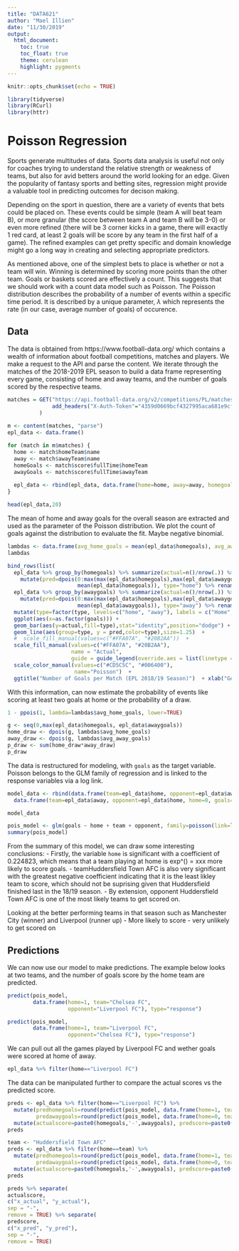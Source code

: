 ```yaml
---
title: "DATA621"
author: "Mael Illien"
date: "11/30/2019"
output:
  html_document:
    toc: true
    toc_float: true
    theme: cerulean
    highlight: pygments
---
```


```r
knitr::opts_chunk$set(echo = TRUE)
```

```r
library(tidyverse)
library(RCurl)
library(httr)
```
# Poisson Regression

Sports generate multitudes of data. Sports data analysis is useful not only for coaches trying to understand the relative strength or weakness of teams, but also for avid betters around the world looking for an edge. Given the popularity of fantasy sports and betting sites, regression might provide a valuable tool in predicting outcomes for decison making.

Depending on the sport in question, there are a variety of events that bets could be placed on. These events could be simple (team A will beat team B), or more granular (the score between team A and team B will be 3-0) or even more refined (there will be 3 corner kicks in a game, there will exactly 1 red card, at least 2 goals will be score by any team in the first half of a game). The refined examples can get pretty specific and domain knowledge might go a long way in creating and selecting appropriate predictors. 

As mentioned above, one of the simplest bets to place is whether or not a team will win. Winning is determined by scoring more points than the other team. Goals or baskets scored are effectively a count.  This suggests that we should work with a count data model such as Poisson. The Poisson distribution describes the probability of a number of events within a specific time period. It is described by a unique parameter, $\lambda$ which represents the rate (in our case, average number of goals) of occurence. 

## Data

The data is obtained from https://www.football-data.org/ which contains a wealth of information about football competitions, matches and players. We make a request to the API and parse the content. We iterate through the matches of the 2018-2019 EPL season to build a data frame representing every game, consisting of home and away teams, and the number of goals scored by the respective teams.

```r
matches = GET("https://api.football-data.org/v2/competitions/PL/matches?season=2018",
              add_headers("X-Auth-Token"="4359d0669bcf4327995aca681e9cf9e2")
          )
          
m <- content(matches, "parse")
epl_data <- data.frame()

for (match in m$matches) {
  home <- match$homeTeam$name
  away <- match$awayTeam$name
  homeGoals <- match$score$fullTime$homeTeam
  awayGoals <- match$score$fullTime$awayTeam
  
  epl_data <- rbind(epl_data, data.frame(home=home, away=away, homegoals=homeGoals, awaygoals=awayGoals))
}

head(epl_data,20)
```

The mean of home and away goals for the overall season are extracted and used as the parameter of the Poisson distribution.  We plot the count of goals against the distribution to evaluate the fit. Maybe negative binomial.

```r
lambdas <- data.frame(avg_home_goals = mean(epl_data$homegoals), avg_away_goals = mean(epl_data$awaygoals))
lambdas
```

```r
bind_rows(list(
  epl_data %>% group_by(homegoals) %>% summarize(actual=n()/nrow(.)) %>% 
    mutate(pred=dpois(0:max(max(epl_data$homegoals),max(epl_data$awaygoals)), 
                      mean(epl_data$homegoals)), type="home") %>% rename(goals=homegoals),
  epl_data %>% group_by(awaygoals) %>% summarize(actual=n()/nrow(.)) %>% 
    mutate(pred=dpois(0:max(max(epl_data$homegoals),max(epl_data$awaygoals)),
                      mean(epl_data$awaygoals)), type="away") %>% rename(goals=awaygoals))) %>%
  mutate(type=factor(type, levels=c("home", "away"), labels = c("Home", "Away"))) %>%
  ggplot(aes(x=as.factor(goals))) + 
  geom_bar(aes(y=actual,fill=type),stat="identity",position="dodge") +
  geom_line(aes(group=type, y = pred,color=type),size=1.25)  +
  #  scale_fill_manual(values=c("#FFA07A", "#20B2AA"))  +
  scale_fill_manual(values=c("#FFA07A", "#20B2AA"), 
                    name = "Actual",
                    guide = guide_legend(override.aes = list(linetype = c(0,1)))) +
  scale_color_manual(values=c("#CD5C5C", "#006400"),
                     name="Poisson")  +
  ggtitle("Number of Goals per Match (EPL 2018/19 Season)")  + xlab("Goals per Match") + ylab("Proportion of Matches")
```


With this information, can now estimate the probability of events like scoring at least two goals at home or the probability of a draw.

```r
1 - ppois(1, lambda=lambdas$avg_home_goals, lower=TRUE)
```

```r
g <- seq(0,max(epl_data$homegoals, epl_data$awaygoals))
home_draw <- dpois(g, lambdas$avg_home_goals)
away_draw <- dpois(g, lambdas$avg_away_goals)
p_draw <- sum(home_draw*away_draw)
p_draw
```

The data is restructured for modeling, with `goals` as the target variable. Poisson belongs to the GLM family of regression and is linked to the response variables via a log link. 

```r
model_data <- rbind(data.frame(team=epl_data$home, opponent=epl_data$away, home=1, goals=epl_data$homegoals),
  data.frame(team=epl_data$away, opponent=epl_data$home, home=0, goals=epl_data$awaygoals))

model_data
```

```r
pois_model <- glm(goals ~ home + team + opponent, family=poisson(link=log), data=model_data)
summary(pois_model)
```

From the summary of this model, we can draw some interesting conclusions: 
- Firstly, the variable `home` is significant with a coefficient of 0.224823, which means that a team playing at home is exp^() = xxx more likely to score goals.
- teamHuddersfield Town AFC is also very significant with the greatest negative coefficient indicating that it is the least likley team to score, which should not be suprising given that Huddersfield finished last in the 18/19 season.
- By extension, opponent Huddersfield Town AFC is one of the most likely teams to get scored on.

Looking at the better performing teams in that season such as Manchester City (winner) and Liverpool (runner up)
- More likely to score
- very unlikely to get scored on

## Predictions

We can now use our model to make predictions. The example below looks at two teams, and the number of goals score by the home team are predicted. 

```r
predict(pois_model, 
        data.frame(home=1, team="Chelsea FC", 
                   opponent="Liverpool FC"), type="response")

predict(pois_model, 
        data.frame(home=1, team="Liverpool FC", 
                   opponent="Chelsea FC"), type="response")
```

We can pull out all the games played by Liverpool FC and wether goals were scored at home of away.

```r
epl_data %>% filter(home=="Liverpool FC")
```

The data can be manipulated further to compare the actual scores vs the predicted score.

```r
preds <- epl_data %>% filter(home=="Liverpool FC") %>% 
  mutate(predhomegoals=round(predict(pois_model, data.frame(home=1, team="Liverpool FC", opponent=away), type="response"),0),
         predawaygoals=round(predict(pois_model, data.frame(home=0, team=away, opponent="Liverpool FC"), type="response"),0)) %>%
  mutate(actualscore=paste0(homegoals,'-',awaygoals), predscore=paste0(predhomegoals,'-',predawaygoals)) %>% select(-c(homegoals:predawaygoals))
preds
```

```r
team <- "Huddersfield Town AFC"
preds <- epl_data %>% filter(home==team) %>% 
  mutate(predhomegoals=round(predict(pois_model, data.frame(home=1, team=team, opponent=away), type="response"),0),
         predawaygoals=round(predict(pois_model, data.frame(home=0, team=away, opponent=team), type="response"),0)) %>%
  mutate(actualscore=paste0(homegoals,'-',awaygoals), predscore=paste0(predhomegoals,'-',predawaygoals)) %>% select(-c(homegoals:predawaygoals))
preds
```

```r
preds %>% separate(
actualscore,
c("x_actual", "y_actual"),
sep = "-",
remove = TRUE) %>% separate(
predscore,
c("x_pred", "y_pred"),
sep = "-",
remove = TRUE)
```

